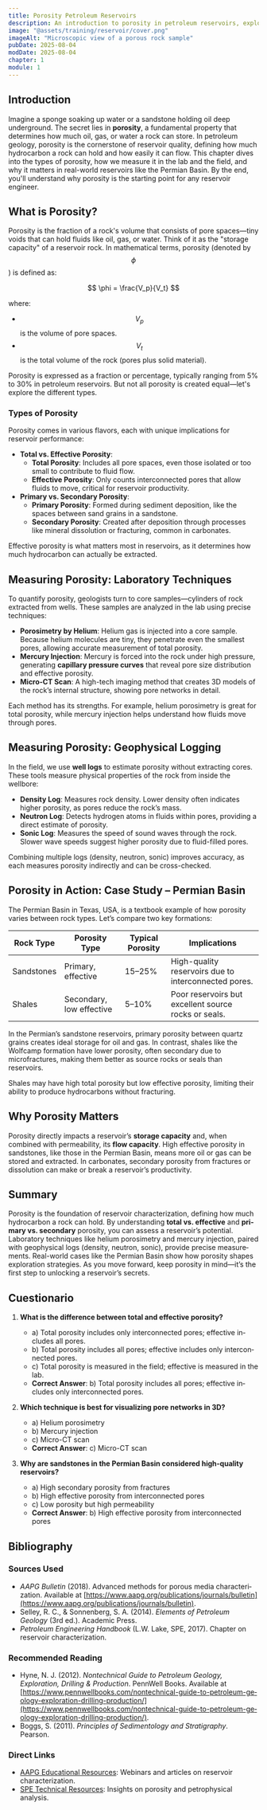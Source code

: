 ```yaml
---
title: Porosity Petroleum Reservoirs
description: An introduction to porosity in petroleum reservoirs, exploring its types, measurement techniques, and applications in reservoir characterization
image: "@assets/training/reservoir/cover.png"
imageAlt: "Microscopic view of a porous rock sample"
pubDate: 2025-08-04
modDate: 2025-08-04
chapter: 1
module: 1
---
```


## Introduction

Imagine a sponge soaking up water or a sandstone holding oil deep underground. The secret lies in **porosity**, a fundamental property that determines how much oil, gas, or water a rock can store. In petroleum geology, porosity is the cornerstone of reservoir quality, defining how much hydrocarbon a rock can hold and how easily it can flow. This chapter dives into the types of porosity, how we measure it in the lab and the field, and why it matters in real-world reservoirs like the Permian Basin. By the end, you'll understand why porosity is the starting point for any reservoir engineer.

## What is Porosity?

Porosity is the fraction of a rock's volume that consists of pore spaces—tiny voids that can hold fluids like oil, gas, or water. Think of it as the "storage capacity" of a reservoir rock. In mathematical terms, porosity (denoted by $$\phi$$) is defined as:

$$
\phi = \frac{V_p}{V_t}
$$

where:
- $$V_p$$ is the volume of pore spaces.
- $$V_t$$ is the total volume of the rock (pores plus solid material).

Porosity is expressed as a fraction or percentage, typically ranging from 5% to 30% in petroleum reservoirs. But not all porosity is created equal—let's explore the different types.

### Types of Porosity

Porosity comes in various flavors, each with unique implications for reservoir performance:

- **Total vs. Effective Porosity**:
  - **Total Porosity**: Includes all pore spaces, even those isolated or too small to contribute to fluid flow.
  - **Effective Porosity**: Only counts interconnected pores that allow fluids to move, critical for reservoir productivity.
- **Primary vs. Secondary Porosity**:
  - **Primary Porosity**: Formed during sediment deposition, like the spaces between sand grains in a sandstone.
  - **Secondary Porosity**: Created after deposition through processes like mineral dissolution or fracturing, common in carbonates.

<Notice type="info">Effective porosity is what matters most in reservoirs, as it determines how much hydrocarbon can actually be extracted.</Notice>

## Measuring Porosity: Laboratory Techniques

To quantify porosity, geologists turn to core samples—cylinders of rock extracted from wells. These samples are analyzed in the lab using precise techniques:

- **Porosimetry by Helium**: Helium gas is injected into a core sample. Because helium molecules are tiny, they penetrate even the smallest pores, allowing accurate measurement of total porosity.
- **Mercury Injection**: Mercury is forced into the rock under high pressure, generating **capillary pressure curves** that reveal pore size distribution and effective porosity.
- **Micro-CT Scan**: A high-tech imaging method that creates 3D models of the rock’s internal structure, showing pore networks in detail.

Each method has its strengths. For example, helium porosimetry is great for total porosity, while mercury injection helps understand how fluids move through pores.

## Measuring Porosity: Geophysical Logging

In the field, we use **well logs** to estimate porosity without extracting cores. These tools measure physical properties of the rock from inside the wellbore:

- **Density Log**: Measures rock density. Lower density often indicates higher porosity, as pores reduce the rock’s mass.
- **Neutron Log**: Detects hydrogen atoms in fluids within pores, providing a direct estimate of porosity.
- **Sonic Log**: Measures the speed of sound waves through the rock. Slower wave speeds suggest higher porosity due to fluid-filled pores.

<Notice type="tip">Combining multiple logs (density, neutron, sonic) improves accuracy, as each measures porosity indirectly and can be cross-checked.</Notice>

## Porosity in Action: Case Study – Permian Basin

The Permian Basin in Texas, USA, is a textbook example of how porosity varies between rock types. Let’s compare two key formations:

| **Rock Type** | **Porosity Type** | **Typical Porosity** | **Implications** |
|---------------|-------------------|----------------------|------------------|
| Sandstones    | Primary, effective | 15–25%              | High-quality reservoirs due to interconnected pores. |
| Shales        | Secondary, low effective | 5–10%              | Poor reservoirs but excellent source rocks or seals. |

In the Permian’s sandstone reservoirs, primary porosity between quartz grains creates ideal storage for oil and gas. In contrast, shales like the Wolfcamp formation have lower porosity, often secondary due to microfractures, making them better as source rocks or seals than reservoirs.

<Notice type="warning">Shales may have high total porosity but low effective porosity, limiting their ability to produce hydrocarbons without fracturing.</Notice>

## Why Porosity Matters

Porosity directly impacts a reservoir’s **storage capacity** and, when combined with permeability, its **flow capacity**. High effective porosity in sandstones, like those in the Permian Basin, means more oil or gas can be stored and extracted. In carbonates, secondary porosity from fractures or dissolution can make or break a reservoir’s productivity.

<Youtube client:only="react" id="8z1b8Z3Z9kQ" title="Introduction to Porosity in Petroleum Geology" lang="en" />

## Summary

Porosity is the foundation of reservoir characterization, defining how much hydrocarbon a rock can hold. By understanding **total vs. effective** and **primary vs. secondary** porosity, you can assess a reservoir’s potential. Laboratory techniques like helium porosimetry and mercury injection, paired with geophysical logs (density, neutron, sonic), provide precise measurements. Real-world cases like the Permian Basin show how porosity shapes exploration strategies. As you move forward, keep porosity in mind—it’s the first step to unlocking a reservoir’s secrets.

## Cuestionario

1. **What is the difference between total and effective porosity?**
   - a) Total porosity includes only interconnected pores; effective includes all pores.
   - b) Total porosity includes all pores; effective includes only interconnected pores.
   - c) Total porosity is measured in the field; effective is measured in the lab.
   - **Correct Answer**: b) Total porosity includes all pores; effective includes only interconnected pores.

2. **Which technique is best for visualizing pore networks in 3D?**
   - a) Helium porosimetry
   - b) Mercury injection
   - c) Micro-CT scan
   - **Correct Answer**: c) Micro-CT scan

3. **Why are sandstones in the Permian Basin considered high-quality reservoirs?**
   - a) High secondary porosity from fractures
   - b) High effective porosity from interconnected pores
   - c) Low porosity but high permeability
   - **Correct Answer**: b) High effective porosity from interconnected pores

## Bibliography

### Sources Used
- *AAPG Bulletin* (2018). Advanced methods for porous media characterization. Available at [https://www.aapg.org/publications/journals/bulletin](https://www.aapg.org/publications/journals/bulletin).
- Selley, R. C., & Sonnenberg, S. A. (2014). *Elements of Petroleum Geology* (3rd ed.). Academic Press.
- *Petroleum Engineering Handbook* (L.W. Lake, SPE, 2017). Chapter on reservoir characterization.

### Recommended Reading
- Hyne, N. J. (2012). *Nontechnical Guide to Petroleum Geology, Exploration, Drilling & Production*. PennWell Books. Available at [https://www.pennwellbooks.com/nontechnical-guide-to-petroleum-geology-exploration-drilling-production/](https://www.pennwellbooks.com/nontechnical-guide-to-petroleum-geology-exploration-drilling-production/).
- Boggs, S. (2011). *Principles of Sedimentology and Stratigraphy*. Pearson.

### Direct Links
- [AAPG Educational Resources](https://www.aapg.org/learn): Webinars and articles on reservoir characterization.
- [SPE Technical Resources](https://www.spe.org/en/): Insights on porosity and petrophysical analysis.
